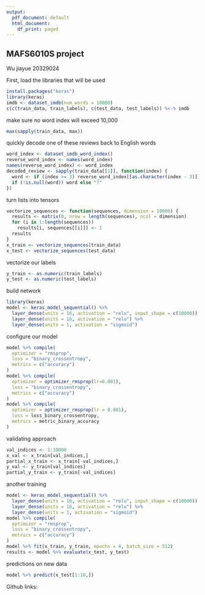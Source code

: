 ```yaml
---
output:
  pdf_document: default
  html_document:
    df_print: paged
---
```

## MAFS6010S project
Wu jiayue
20329024

First, load the libraries that will be used
```r
install.packages("keras")
library(keras)
imdb <- dataset_imdb(num_words = 10000)
c(c(train_data, train_labels), c(test_data, test_labels)) %<-% imdb
```

make sure no word index will exceed 10,000
```r
max(sapply(train_data, max))
```

quickly decode one of these reviews back to English words
```r
word_index <- dataset_imdb_word_index()
reverse_word_index <- names(word_index)
names(reverse_word_index) <- word_index
decoded_review <- sapply(train_data[[1]], function(index) {
  word <- if (index >= 3) reverse_word_index[[as.character(index - 3)]]
  if (!is.null(word)) word else "?"
})
```

turn lists into tensors
```r
vectorize_sequences <- function(sequences, dimension = 10000) {
  results <- matrix(0, nrow = length(sequences), ncol = dimension)
  for (i in 1:length(sequences))
    results[i, sequences[[i]]] <- 1
  results
}
x_train <- vectorize_sequences(train_data)
x_test <- vectorize_sequences(test_data)
```

vectorize our labels
```r
y_train <- as.numeric(train_labels)
y_test <- as.numeric(test_labels)
```

build network
```r
library(keras)
model <- keras_model_sequential() %>% 
  layer_dense(units = 16, activation = "relu", input_shape = c(10000)) %>% 
  layer_dense(units = 16, activation = "relu") %>% 
  layer_dense(units = 1, activation = "sigmoid")
```

configure our model
```r
model %>% compile(
  optimizer = "rmsprop",
  loss = "binary_crossentropy",
  metrics = c("accuracy")
)
model %>% compile(
  optimizer = optimizer_rmsprop(lr=0.001),
  loss = "binary_crossentropy",
  metrics = c("accuracy")
) 
model %>% compile(
  optimizer = optimizer_rmsprop(lr = 0.001),
  loss = loss_binary_crossentropy,
  metrics = metric_binary_accuracy
) 
```

validating approach
```r
val_indices <- 1:10000
x_val <- x_train[val_indices,]
partial_x_train <- x_train[-val_indices,]
y_val <- y_train[val_indices]
partial_y_train <- y_train[-val_indices]
```

another training
```r
model <- keras_model_sequential() %>% 
  layer_dense(units = 16, activation = "relu", input_shape = c(10000)) %>% 
  layer_dense(units = 16, activation = "relu") %>% 
  layer_dense(units = 1, activation = "sigmoid")
model %>% compile(
  optimizer = "rmsprop",
  loss = "binary_crossentropy",
  metrics = c("accuracy")
)
model %>% fit(x_train, y_train, epochs = 4, batch_size = 512)
results <- model %>% evaluate(x_test, y_test)
```

predictions on new data
```r
model %>% predict(x_test[1:10,])
```

Github links: 

































